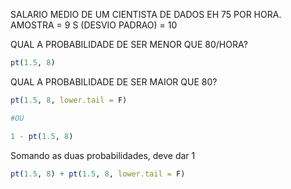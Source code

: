 SALARIO MEDIO DE UM CIENTISTA DE DADOS EH 75 POR HORA.
AMOSTRA = 9
S (DESVIO PADRAO) = 10

QUAL A PROBABILIDADE DE SER MENOR QUE 80/HORA?


```r

pt(1.5, 8)

```

QUAL A PROBABILIDADE DE SER MAIOR QUE 80?

```r

pt(1.5, 8, lower.tail = F)

#OU

1 - pt(1.5, 8)

```


Somando as duas probabilidades, deve dar 1
```r

pt(1.5, 8) + pt(1.5, 8, lower.tail = F)

```

